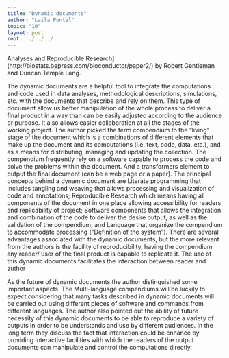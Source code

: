 ```yaml
---
title: "Dynamic documents"
author: "Laila Puntel"
topic: "10"
layout: post
root: ../../../
---
```



Analyses and Reproducible Research](http://biostats.bepress.com/bioconductor/paper2/) by Robert Gentleman and Duncan Temple Lang.

The dynamic documents are a helpful tool to integrate the computations and code used in data analyses, methodological descriptions, simulations, etc. with the documents that describe and rely on them. This type of document allow us better manipulation of the whole process to deliver a final product in a way than can be easily adjusted according to the audience or purpose. It also allows easier collaboration at all the stages of the working project. The author picked the term compendium to the "living" stage of the document which is a combinations of different elements that make up the document and its computations (i.e. text, code, data, etc.), and as a means for distributing, managing and updating the collection.
The compendium frequently rely on a software capable to process the code and solve the problems within the document. And a transformers element to output the final document (can be a web page or a paper).
The principal concepts behind a dynamic document are Literate programming that includes tangling and weaving that allows processing and visualization of code and annotations; Reproducible Research which means having all components of the document in one place allowing accessibility for readers and replicability of project; Software components that allows the integration and combination of the code to deliver the desire output, as well as the validation of the compendium; and Language that organize the compendium to accommodate processing ("Definition of the system"). 
There are several advantages associated with the dynamic documents, but the more relevant from the authors is the facility of reproducibility, having the compendium any reader/ user of the final product is capable to replicate it. The use of this dynamic documents facilitates the interaction between reader and author 

As the future of dynamic documents the author distinguished some important aspects. The Multi-language compendiums will be luckily to expect considering that many tasks described in dynamic documents will be carried out using different pieces of software and commands from different languages. The author also pointed out the ability of future necessity of this dynamic documents to be able to reproduce a variety of outputs in order to be understands and use by different audiences. In the long term they discuss the fact that interaction could be enhance by providing interactive facilities with which the readers of the output documents can manipulate and control the computations directly.